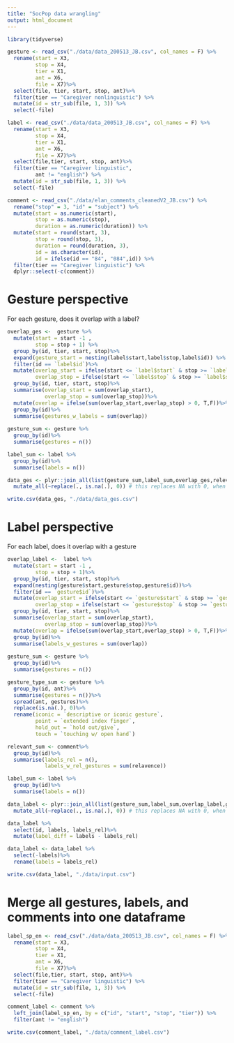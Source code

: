 ```yaml
---
title: "SocPop data wrangling"
output: html_document
---
```


```r

library(tidyverse)

```

```r
gesture <- read_csv("./data/data_200513_JB.csv", col_names = F) %>%
  rename(start = X3,
         stop = X4,
         tier = X1,
         ant = X6, 
         file = X7)%>%
  select(file, tier, start, stop, ant)%>%
  filter(tier == "Caregiver nonlinguistic") %>% 
  mutate(id = str_sub(file, 1, 3)) %>% 
  select(-file)

label <- read_csv("./data/data_200513_JB.csv", col_names = F) %>%
  rename(start = X3,
         stop = X4,
         tier = X1,
         ant = X6,
         file = X7)%>%
  select(file,tier, start, stop, ant)%>%
  filter(tier == "Caregiver linguistic", 
         ant != "english") %>% 
  mutate(id = str_sub(file, 1, 3)) %>% 
  select(-file)

comment <- read_csv("./data/elan_comments_cleanedV2_JB.csv") %>% 
  rename("stop" = 3, "id" = "subject") %>% 
  mutate(start = as.numeric(start), 
         stop = as.numeric(stop), 
         duration = as.numeric(duration)) %>% 
  mutate(start = round(start, 3), 
         stop = round(stop, 3), 
         duration = round(duration, 3),
         id = as.character(id),
         id = ifelse(id == "84", "084",id)) %>% 
  filter(tier == "Caregiver linguistic") %>% 
  dplyr::select(-c(comment))

```

# Gesture perspective

For each gesture, does it overlap with a label?

```r
overlap_ges <-  gesture %>%
  mutate(start = start -1 ,
         stop = stop + 1) %>%
  group_by(id, tier, start, stop)%>%
  expand(gesture_start = nesting(label$start,label$stop,label$id)) %>%
  filter(id == `label$id`)%>%
  mutate(overlap_start = ifelse(start <= `label$start` & stop >= `label$start`, T,F),
         overlap_stop = ifelse(start <= `label$stop` & stop >= `label$stop`, T,F))%>%
  group_by(id, tier, start, stop)%>%
  summarise(overlap_start = sum(overlap_start),
            overlap_stop = sum(overlap_stop))%>%
  mutate(overlap = ifelse(sum(overlap_start,overlap_stop) > 0, T,F))%>%
  group_by(id)%>%
  summarise(gestures_w_labels = sum(overlap))
         
gesture_sum <- gesture %>%
  group_by(id)%>%
  summarise(gestures = n())

label_sum <- label %>%
  group_by(id)%>%
  summarise(labels = n())

data_ges <- plyr::join_all(list(gesture_sum,label_sum,overlap_ges,relevant_sum), by='id', type='left') %>% 
  mutate_all(~replace(., is.na(.), 0)) # this replaces NA with 0, when there no gestures or labels

write.csv(data_ges, "./data/data_ges.csv")
```

# Label perspective

For each label, does it overlap with a gesture

```r
overlap_label <-  label %>%
  mutate(start = start -1 ,
         stop = stop + 1)%>%
  group_by(id, tier, start, stop)%>%
  expand(nesting(gesture$start,gesture$stop,gesture$id))%>%
  filter(id == `gesture$id`)%>%
  mutate(overlap_start = ifelse(start <= `gesture$start` & stop >= `gesture$start`, T,F),
         overlap_stop = ifelse(start <= `gesture$stop` & stop >= `gesture$stop`, T,F))%>%
  group_by(id, tier, start, stop)%>%
  summarise(overlap_start = sum(overlap_start),
            overlap_stop = sum(overlap_stop))%>%
  mutate(overlap = ifelse(sum(overlap_start,overlap_stop) > 0, T,F))%>%
  group_by(id)%>%
  summarise(labels_w_gestures = sum(overlap))
         
gesture_sum <- gesture %>%
  group_by(id)%>%
  summarise(gestures = n())

gesture_type_sum <- gesture %>%
  group_by(id, ant)%>%
  summarise(gestures = n())%>%
  spread(ant, gestures)%>%
  replace(is.na(.), 0)%>%
  rename(iconic = `descriptive or iconic gesture`, 
         point = `extended index finger`,
         hold_out = `hold out/give`, 
         touch = `touching w/ open hand`)

relevant_sum <- comment%>%
  group_by(id)%>%
  summarise(labels_rel = n(), 
            labels_w_rel_gestures = sum(relavence))

label_sum <- label %>%
  group_by(id)%>%
  summarise(labels = n())

data_label <- plyr::join_all(list(gesture_sum,label_sum,overlap_label,gesture_type_sum,relevant_sum), by='id', type='left') %>% 
  mutate_all(~replace(., is.na(.), 0)) # this replaces NA with 0, when there no gestures or labels

data_label %>%
  select(id, labels, labels_rel)%>%
  mutate(label_diff = labels - labels_rel)

data_label <- data_label %>%
  select(-labels)%>%
  rename(labels = labels_rel)

write.csv(data_label, "./data/input.csv")
```

# Merge all gestures, labels, and comments into one dataframe

```r
label_sp_en <- read_csv("./data/data_200513_JB.csv", col_names = F) %>%
  rename(start = X3,
         stop = X4,
         tier = X1,
         ant = X6,
         file = X7)%>%
  select(file,tier, start, stop, ant)%>%
  filter(tier == "Caregiver linguistic") %>% 
  mutate(id = str_sub(file, 1, 3)) %>% 
  select(-file)

comment_label <- comment %>% 
  left_join(label_sp_en, by = c("id", "start", "stop", "tier")) %>% 
  filter(ant != "english")

write.csv(comment_label, "./data/comment_label.csv")
```

